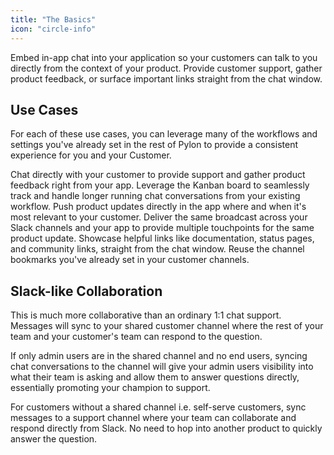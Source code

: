 ```yaml
---
title: "The Basics"
icon: "circle-info"
---
```


Embed in-app chat into your application so your customers can talk to you directly from the context of your product. Provide customer support, gather product feedback, or surface important links straight from the chat window.

## Use Cases

For each of these use cases, you can leverage many of the workflows and settings you've already set in the rest of Pylon to provide a consistent experience for you and your Customer.

<CardGroup cols={1}>
  <Card title="Chat Conversations" icon="message-captions" color="#ea5a0c">
    Chat directly with your customer to provide support and gather product
    feedback right from your app. Leverage the Kanban board to seamlessly track and handle longer running chat
    conversations from your existing workflow.

  </Card>
  <Card title="Broadcasts" icon="megaphone" color="#16a34a">
    Push product updates directly in the app where and when it's most relevant to your customer. Deliver the same broadcast across your Slack channels and your app to provide multiple touchpoints for the same product update.

  </Card>
  <Card title="Links" icon="link" color="#0285c7">
    Showcase helpful links like documentation, status pages, and community
    links, straight from the chat window. Reuse the channel bookmarks you've already set in your customer channels.
  </Card>
</CardGroup>

## Slack-like Collaboration

This is much more collaborative than an ordinary 1:1 chat support. Messages will sync to your shared customer channel where the rest of your team and your customer's team can respond to the question.

If only admin users are in the shared channel and no end users, syncing chat conversations to the channel will give your admin users visibility into what their team is asking and allow them to answer questions directly, essentially promoting your champion to support.

For customers without a shared channel i.e. self-serve customers, sync messages to a support channel where your team can collaborate and respond directly from Slack. No need to hop into another product to quickly answer the question.
